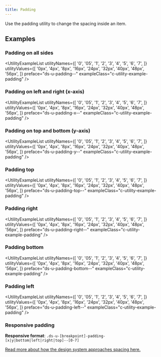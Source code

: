```yaml
---
title: Padding
---
```


Use the padding utility to change the spacing inside an item.

## Examples

### Padding on all sides

<UtilityExampleList
  utilityNames={[
    '0',
    '05',
    '1',
    '2',
    '3',
    '4',
    '5',
    '6',
    '7',
  ]}
   utilityValues={[
    '0px',
    '4px',
    '8px',
    '16px',
    '24px',
    '32px',
    '40px',
    '48px',
    '56px',
  ]}
  preface="ds-u-padding--"
  exampleClass="c-utility-example-padding"
/>

### Padding on left and right (x-axis)

<UtilityExampleList
  utilityNames={[
    '0',
    '05',
    '1',
    '2',
    '3',
    '4',
    '5',
    '6',
    '7',
  ]}
   utilityValues={[
    '0px',
    '4px',
    '8px',
    '16px',
    '24px',
    '32px',
    '40px',
    '48px',
    '56px',
  ]}
  preface="ds-u-padding-x--"
  exampleClass="c-utility-example-padding"
/>

### Padding on top and bottom (y-axis)

<UtilityExampleList
  utilityNames={[
    '0',
    '05',
    '1',
    '2',
    '3',
    '4',
    '5',
    '6',
    '7',
  ]}
   utilityValues={[
    '0px',
    '4px',
    '8px',
    '16px',
    '24px',
    '32px',
    '40px',
    '48px',
    '56px',
  ]}
  preface="ds-u-padding-y--"
  exampleClass="c-utility-example-padding"
/>

### Padding top

<UtilityExampleList
  utilityNames={[
    '0',
    '05',
    '1',
    '2',
    '3',
    '4',
    '5',
    '6',
    '7',
  ]}
   utilityValues={[
    '0px',
    '4px',
    '8px',
    '16px',
    '24px',
    '32px',
    '40px',
    '48px',
    '56px',
  ]}
  preface="ds-u-padding-top--"
  exampleClass="c-utility-example-padding"
/>

### Padding right

<UtilityExampleList
  utilityNames={[
    '0',
    '05',
    '1',
    '2',
    '3',
    '4',
    '5',
    '6',
    '7',
  ]}
   utilityValues={[
    '0px',
    '4px',
    '8px',
    '16px',
    '24px',
    '32px',
    '40px',
    '48px',
    '56px',
  ]}
  preface="ds-u-padding-right--"
  exampleClass="c-utility-example-padding"
/>

### Padding bottom

<UtilityExampleList
  utilityNames={[
    '0',
    '05',
    '1',
    '2',
    '3',
    '4',
    '5',
    '6',
    '7',
  ]}
   utilityValues={[
    '0px',
    '4px',
    '8px',
    '16px',
    '24px',
    '32px',
    '40px',
    '48px',
    '56px',
  ]}
  preface="ds-u-padding-bottom--"
  exampleClass="c-utility-example-padding"
/>

### Padding left

<UtilityExampleList
  utilityNames={[
    '0',
    '05',
    '1',
    '2',
    '3',
    '4',
    '5',
    '6',
    '7',
  ]}
   utilityValues={[
    '0px',
    '4px',
    '8px',
    '16px',
    '24px',
    '32px',
    '40px',
    '48px',
    '56px',
  ]}
  preface="ds-u-padding-left--"
  exampleClass="c-utility-example-padding"
/>


### Responsive padding

**Responsive format**: `.ds-u-[breakpoint]-padding-[x|y|bottom|left|right|top]--[0-7]`


<ResponsiveExample storyId="utilities-padding--padding" title="Responsive padding example" />

[Read more about how the design system approaches spacing here.](/foundation/spacing/)
